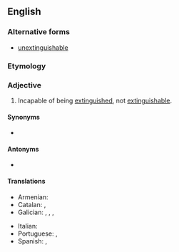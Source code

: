 ==English==

===Alternative forms===
* [[unextinguishable]] {{q|obsolete}} 

===Etymology===
{{prefix|en|in|extinguishable}}

===Adjective===
{{en-adj}}

# Incapable of being [[extinguish]]ed, not [[extinguishable]].

====Synonyms====
* {{l|en|unquenchable}}

====Antonyms====
* {{l|en|extinguishable}}

====Translations====
{{trans-top|incapable of being extinguished}}
* Armenian: {{t+|hy|անշեջ}}
* Catalan: {{t|ca|inextingible}}, {{t|ca|inapagable}}
* Galician: {{t+|gl|inapagable}}, {{t+|gl|inapagábel}}, {{t+|gl|inextinguible}}, {{t+|gl|inextinguíbel}}
{{trans-mid}}
* Italian: {{t|it|inestinguibile}}
* Portuguese: {{t+|pt|inextinguível}}, {{t|pt|inapagável}}
* Spanish: {{t+|es|inextinguible}}, {{t+|es|inapagable}}
{{trans-bottom}}